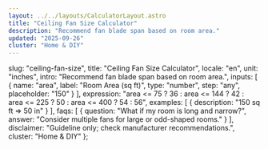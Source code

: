 ```yaml
---
layout: ../../layouts/CalculatorLayout.astro
title: "Ceiling Fan Size Calculator"
description: "Recommend fan blade span based on room area."
updated: "2025-09-26"
cluster: "Home & DIY"
---
```



  slug: "ceiling-fan-size",
  title: "Ceiling Fan Size Calculator",
  locale: "en",
  unit: "inches",
  intro: "Recommend fan blade span based on room area.",
  inputs: [
    { name: "area", label: "Room Area (sq ft)", type: "number", step: "any", placeholder: "150" }
  ],
  expression: "area <= 75 ? 36 : area <= 144 ? 42 : area <= 225 ? 50 : area <= 400 ? 54 : 56",
  examples: [
    { description: "150 sq ft ⇒ 50 in" }
  ],
  faqs: [
    { question: "What if my room is long and narrow?", answer: "Consider multiple fans for large or odd-shaped rooms." }
  ],
  disclaimer: "Guideline only; check manufacturer recommendations.",
  cluster: "Home & DIY"
};

<Calculator schema={schema} />
